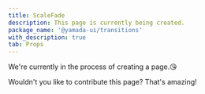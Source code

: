 ```yaml
---
title: ScaleFade
description: This page is currently being created.
package_name: '@yamada-ui/transitions'
with_description: true
tab: Props
---
```


We're currently in the process of creating a page.😘

Wouldn't you like to contribute this page? That's amazing!
